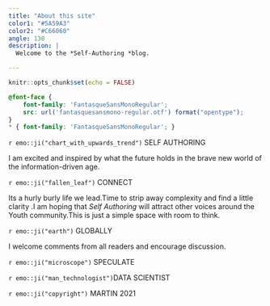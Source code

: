 ---
title: "About this site"
color1: "#5A59A3"
color2: "#C66060"
angle: 130
description: |
  Welcome to the *Self-Authoring *blog.

---

```{r setup, include=FALSE}
knitr::opts_chunk$set(echo = FALSE)
```

```{css, echo=FALSE}
@font-face {
    font-family: 'FantasqueSansMonoRegular'; 
    src: url('fantasquesansmono-regular.otf') format("opentype");
}
* { font-family: 'FantasqueSansMonoRegular'; }
```

`r emo::ji("chart_with_upwards_trend")` SELF AUTHORING

 I am excited and inspired by what the future holds in the brave new world of the information-driven  age.

`r emo::ji("fallen_leaf")` CONNECT 

  
  Its a hurly burly life we lead.Time to strip away complexity and find a little clarity .I am hoping that *Self Authoring* will attract other voices around the Youth community.This is just a simple space with room to think.
  

`r emo::ji("earth")` GLOBALLY

 I welcome comments from all readers and encourage discussion.

`r emo::ji("microscope")` SPECULATE

`r emo::ji("man_technologist")`DATA SCIENTIST

`r emo::ji("copyright")` MARTIN 2021

